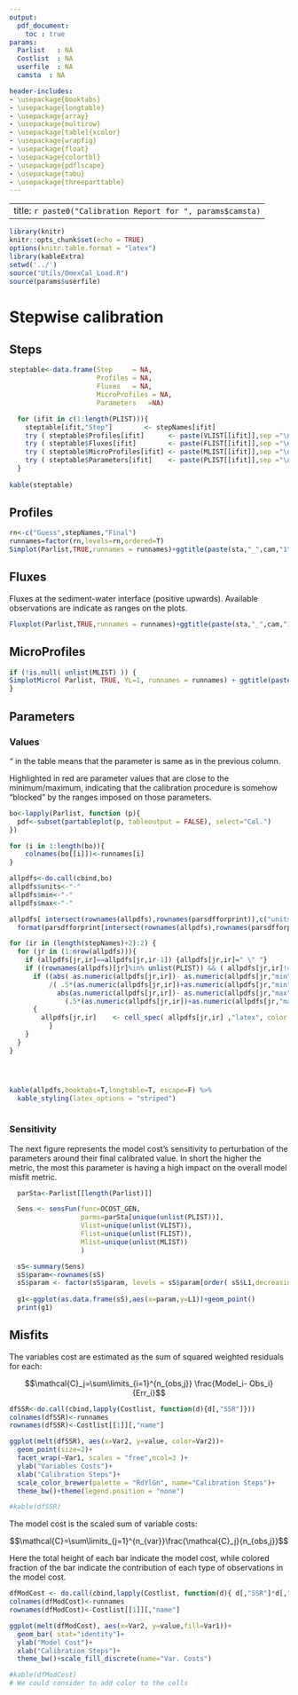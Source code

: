 ```yaml
---
output:
  pdf_document:
    toc : true
params:
  Parlist   : NA
  Costlist  : NA
  userfile  : NA
  camsta  : NA

header-includes:
- \usepackage{booktabs}
- \usepackage{longtable}
- \usepackage{array}
- \usepackage{multirow}
- \usepackage[table]{xcolor}
- \usepackage{wrapfig}
- \usepackage{float}
- \usepackage{colortbl}
- \usepackage{pdflscape}
- \usepackage{tabu}
- \usepackage{threeparttable}
---
```


---
title: `r paste0("Calibration Report for ", params$camsta)`
---

```r
library(knitr)
knitr::opts_chunk$set(echo = TRUE)
options(knitr.table.format = "latex")
library(kableExtra)
setwd('../')
source("Utils/OmexCal_Load.R")
source(params$userfile)
```
# Stepwise calibration

## Steps

```r

steptable<-data.frame(Step     = NA,
                      Profiles = NA,
                      Fluxes   = NA,
                      MicroProfiles = NA,
                      Parameters   =NA)

  for (ifit in c(1:length(PLIST))){
    steptable[ifit,"Step"]        <- stepNames[ifit]
    try ( steptable$Profiles[ifit]      <- paste(VLIST[[ifit]],sep ="\n"), silent = TRUE)
    try ( steptable$Fluxes[ifit]        <- paste(FLIST[[ifit]],sep ="\n"), silent = TRUE)
    try ( steptable$MicroProfiles[ifit] <- paste(MLIST[[ifit]],sep ="\n"), silent = TRUE)
    try ( steptable$Parameters[ifit]    <- paste(PLIST[[ifit]],sep ="\n"), silent = TRUE)
  }
    
kable(steptable)

```




## Profiles

```r
rn<-c("Guess",stepNames,"Final")
runnames=factor(rn,levels=rn,ordered=T)
Simplot(Parlist,TRUE,runnames = runnames)+ggtitle(paste(sta,"_",cam,"1"))
```

\pagebreak

## Fluxes

Fluxes at the sediment-water interface (positive upwards). Available observations are indicate as ranges on the plots.

```r
Fluxplot(Parlist,TRUE,runnames = runnames)+ggtitle(paste(sta,"_",cam,"1"))
```

\pagebreak

## MicroProfiles

```r
if (!is.null( unlist(MLIST) )) { 
SimplotMicro( Parlist, TRUE, YL=1, runnames = runnames) + ggtitle(paste(sta,"_",cam,"1"))
}
```

\pagebreak

## Parameters

### Values
*"* in the table means that the parameter is same as in the previous column. 

Highlighted in red are parameter values that are close to the minimum/maximum, indicating that the calibration procedure is somehow "blocked" by the ranges imposed on those parameters.

```r
bo<-lapply(Parlist, function (p){
  pdf<-subset(partableplot(p, tableoutput = FALSE), select="Cal.")
})

for (i in 1:length(bo)){
    colnames(bo[[i]])<-runnames[i]
}

allpdfs<-do.call(cbind,bo)
allpdfs$units<-"-"
allpdfs$min<-"-"
allpdfs$max<-"-"

allpdfs[ intersect(rownames(allpdfs),rownames(parsdfforprint)),c("units","min","max")]<-
  format(parsdfforprint[intersect(rownames(allpdfs),rownames(parsdfforprint)), c("unit","min","max")], digits = 3,nsmall=0,scientific=F,drop0trailing=T)

for (ir in (length(stepNames)+2):2) {
  for (jr in (1:nrow(allpdfs))){
    if (allpdfs[jr,ir]==allpdfs[jr,ir-1]) {allpdfs[jr,ir]=" \" "}
    if ((rownames(allpdfs)[jr]%in% unlist(PLIST)) && ( allpdfs[jr,ir]!=" \" ")){
      if ((abs( as.numeric(allpdfs[jr,ir])- as.numeric(allpdfs[jr,"min"]))
          /( .5*(as.numeric(allpdfs[jr,ir])+as.numeric(allpdfs[jr,"min"]))+1e-14)<0.02)|(
            abs(as.numeric(allpdfs[jr,ir])- as.numeric(allpdfs[jr,"max"]))/
              (.5*(as.numeric(allpdfs[jr,ir])+as.numeric(allpdfs[jr,"max"])))<0.02))
      {
        allpdfs[jr,ir]    <- cell_spec( allpdfs[jr,ir] ,"latex", color ="red")
          }
    }
  }
}




kable(allpdfs,booktabs=T,longtable=T, escape=F) %>% 
  kable_styling(latex_options = "striped")
 
```

### Sensitivity

The next figure represents the model cost's sensitivity to perturbation of the parameters around their final calibrated value. 
In short the higher the metric, the most this parameter is having a high impact on the overall model misfit metric.

```r

  parSta<-Parlist[[length(Parlist)]]

  Sens <- sensFun(func=OCOST_GEN,
                  parms=parSta[unique(unlist(PLIST))],
                  Vlist=unique(unlist(VLIST)),
                  Flist=unique(unlist(FLIST)),
                  Mlist=unique(unlist(MLIST))
                  )

  sS<-summary(Sens)
  sS$param<-rownames(sS)
  sS$param <- factor(sS$param, levels = sS$param[order( sS$L1,decreasing = T)])
  
  g1<-ggplot(as.data.frame(sS),aes(x=param,y=L1))+geom_point()
  print(g1)
```

\pagebreak

## Misfits

The variables cost are estimated as the sum of squared weighted residuals for each: 

$$\mathcal{C}_j=\sum\limits_{i=1}^{n_{obs,j}} \frac{Model_i- Obs_i}{Err_i}$$

```r

dfSSR<-do.call(cbind,lapply(Costlist, function(d){d[,"SSR"]}))
colnames(dfSSR)<-runnames
rownames(dfSSR)<-Costlist[[1]][,"name"]

ggplot(melt(dfSSR), aes(x=Var2, y=value, color=Var2))+
  geom_point(size=2)+
  facet_wrap(~Var1, scales = "free",ncol=3 )+
  ylab("Variables Costs")+
  xlab("Calibration Steps")+
  scale_color_brewer(palette = "RdYlGn", name="Calibration Steps")+
  theme_bw()+theme(legend.position = "none")

#kable(dfSSR)
```

The model cost is the scaled sum of variable costs: 

$$\mathcal{C}=\sum\limits_{j=1}^{n_{var}}\frac{\mathcal{C}_j}{n_{obs,j}}$$

Here the total height of each bar indicate the model cost, while colored fraction of the bar indicate the contribution of each type of observations in the model cost.


```r
dfModCost <- do.call(cbind,lapply(Costlist, function(d){ d[,"SSR"]*d[,"scale"]  }))
colnames(dfModCost)<-runnames
rownames(dfModCost)<-Costlist[[1]][,"name"]

ggplot(melt(dfModCost), aes(x=Var2, y=value,fill=Var1))+
  geom_bar( stat="identity")+
  ylab("Model Cost")+
  xlab("Calibration Steps")+
  theme_bw()+scale_fill_discrete(name="Var. Costs")

#kable(dfModCost)
# We could consider to add color to the cells 
```



